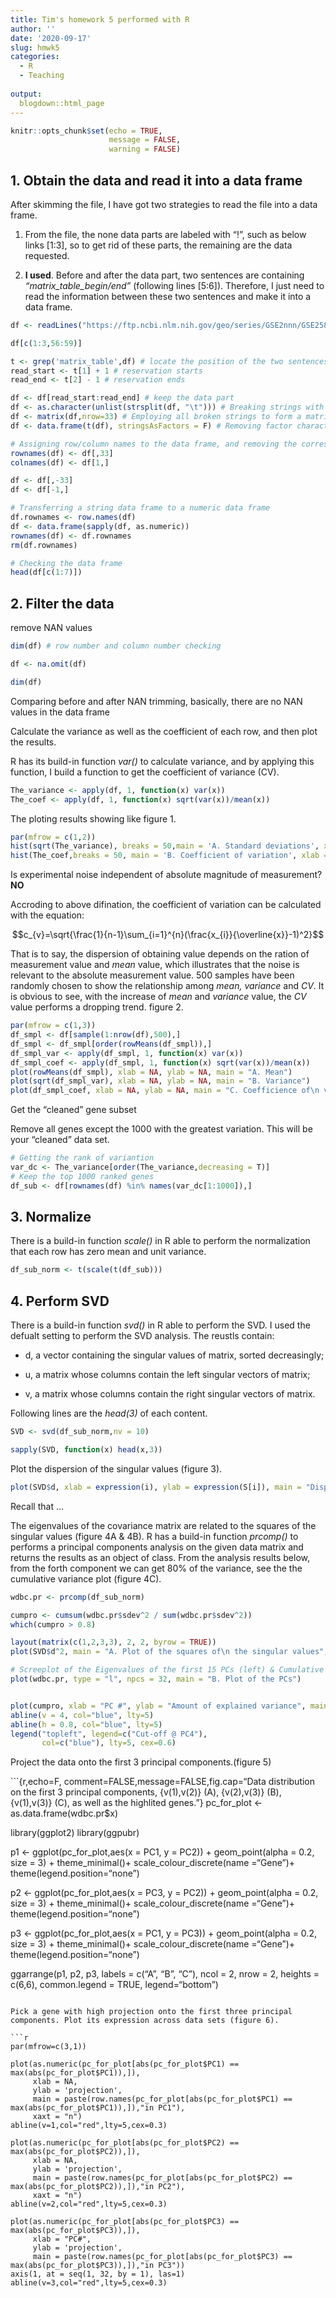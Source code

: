 ```yaml
---
title: Tim's homework 5 performed with R
author: ''
date: '2020-09-17'
slug: hmwk5
categories:
  - R
  - Teaching
  
output: 
  blogdown::html_page
---
```


```r
knitr::opts_chunk$set(echo = TRUE,
                      message = FALSE,
                      warning = FALSE)
```

## 1. Obtain the data and read it into a data frame

After skimming the file, I have got two strategies to read the file into a data frame.

1. From the file, the none data parts are labeled with "!", such as below links [1:3], so to get rid of these parts, the remaining are the data requested. 

1. **I used**. Before and after the data part, two sentences are containing *"matrix_table_begin/end"* (following lines [5:6]). Therefore, I just need to read the information between these two sentences and make it into a data frame.

```r
df <- readLines("https://ftp.ncbi.nlm.nih.gov/geo/series/GSE2nnn/GSE2583/suppl/GSE2583_correctly_ordered_Klevecz_GEO_time_series_data.txt")

df[c(1:3,56:59)]

t <- grep('matrix_table',df) # locate the position of the two sentences
read_start <- t[1] + 1 # reservation starts
read_end <- t[2] - 1 # reservation ends

df <- df[read_start:read_end] # keep the data part
df <- as.character(unlist(strsplit(df, "\t"))) # Breaking strings with "\t"   
df <- matrix(df,nrow=33) # Employing all broken strings to form a matrix
df <- data.frame(t(df), stringsAsFactors = F) # Removing factor characteristic of all the strings

# Assigning row/column names to the data frame, and removing the corresponding content
rownames(df) <- df[,33] 
colnames(df) <- df[1,]

df <- df[,-33]
df <- df[-1,]

# Transferring a string data frame to a numeric data frame
df.rownames <- row.names(df)
df <- data.frame(sapply(df, as.numeric))
rownames(df) <- df.rownames
rm(df.rownames)

# Checking the data frame 
head(df[c(1:7)])
```
## 2. Filter the data

remove NAN values
```r
dim(df) # row number and column number checking

df <- na.omit(df)

dim(df) 
```

Comparing before and after NAN trimming, basically, there are no NAN values in the data frame

Calculate the variance as well as the coefficient of each row, and then plot the results.

R has its build-in function *var()* to calculate variance, and by applying this function, I build a function to get the coefficient of variance (CV).

```r
The_variance <- apply(df, 1, function(x) var(x))
The_coef <- apply(df, 1, function(x) sqrt(var(x))/mean(x))
```

The ploting results showing like figure 1.

```r
par(mfrow = c(1,2))
hist(sqrt(The_variance), breaks = 50,main = 'A. Standard deviations', xlab = NA)
hist(The_coef,breaks = 50, main = 'B. Coefficient of variation', xlab = NA)
```

Is experimental noise independent of absolute magnitude of measurement? **NO**

Accroding to above difination, the coefficient of variation can be calculated with the equation: 

$$c_{v}=\sqrt{\frac{1}{n-1}\sum_{i=1}^{n}(\frac{x_{i}}{\overline{x}}-1)^2}$$

That is to say, the dispersion of obtaining value depends on the ration of measurement value and *mean* value, which illustrates that the noise is relevant to the absolute measurement value. 500 samples have been randomly chosen to show the relationship among *mean, variance* and *CV*. It is obvious to see, with the increase of *mean* and *variance* value, the *CV* value performs a dropping trend. figure 2.  

```r
par(mfrow = c(1,3))
df_smpl <- df[sample(1:nrow(df),500),]
df_smpl <- df_smpl[order(rowMeans(df_smpl)),]
df_smpl_var <- apply(df_smpl, 1, function(x) var(x))
df_smpl_coef <- apply(df_smpl, 1, function(x) sqrt(var(x))/mean(x))
plot(rowMeans(df_smpl), xlab = NA, ylab = NA, main = "A. Mean")
plot(sqrt(df_smpl_var), xlab = NA, ylab = NA, main = "B. Variance")
plot(df_smpl_coef, xlab = NA, ylab = NA, main = "C. Coefficience of\n variance")
```

Get the "cleaned" gene subset

Remove all genes except the 1000 with the greatest variation. This will be your "cleaned" data set.

```r
# Getting the rank of variantion 
var_dc <- The_variance[order(The_variance,decreasing = T)] 
# Keep the top 1000 ranked genes
df_sub <- df[rownames(df) %in% names(var_dc[1:1000]),] 
```

## 3. Normalize

There is a build-in function *scale()* in R able to perform the normalization that each row has zero mean and unit variance.

```r
df_sub_norm <- t(scale(t(df_sub)))
```

## 4. Perform SVD

There is a build-in function *svd()* in R able to perform the SVD. I used the defualt setting to perform the SVD analysis. The reustls contain:

+ d, a vector containing the singular values of matrix, sorted decreasingly;

+ u, a matrix whose columns contain the left singular vectors of matrix;

+ v, a matrix whose columns contain the right singular vectors of matrix.

Following lines are the *head(3)* of each content.

```r
SVD <- svd(df_sub_norm,nv = 10)

sapply(SVD, function(x) head(x,3))
```

Plot the dispersion of the singular values (figure 3).

```r
plot(SVD$d, xlab = expression(i), ylab = expression(S[i]), main = "Dispersion of the singular values")
```

Recall that ...

The eigenvalues of the covariance matrix are related to the squares of the singular values (figure 4A & 4B). R has a build-in function *prcomp()* to performs a principal components analysis on the given data matrix and returns the results as an object of class. From the analysis results below, from the forth component we can get 80\% of the variance, see the  the cumulative variance plot (figure 4C).

```r
wdbc.pr <- prcomp(df_sub_norm)

cumpro <- cumsum(wdbc.pr$sdev^2 / sum(wdbc.pr$sdev^2))
which(cumpro > 0.8)
```

```r
layout(matrix(c(1,2,3,3), 2, 2, byrow = TRUE))
plot(SVD$d^2, main = "A. Plot of the squares of\n the singular values", ylab = 'squares of the singular values', xlab = NA)

# Screeplot of the Eigenvalues of the first 15 PCs (left) & Cumulative variance plot (right)
plot(wdbc.pr, type = "l", npcs = 32, main = "B. Plot of the PCs")


plot(cumpro, xlab = "PC #", ylab = "Amount of explained variance", main = "C.                                Cumulative variance plot                                  ")
abline(v = 4, col="blue", lty=5)
abline(h = 0.8, col="blue", lty=5)
legend("topleft", legend=c("Cut-off @ PC4"),
       col=c("blue"), lty=5, cex=0.6)
```

Project the data onto the first 3 principal components.(figure 5)

```{r,echo=F, comment=FALSE,message=FALSE,fig.cap="Data distribution on the first 3 principal components, {v(1),v(2)} (A), {v(2),v(3)} (B), {v(1),v(3)} (C), as well as the highlited genes."}
pc_for_plot <- as.data.frame(wdbc.pr$x)

library(ggplot2)
library(ggpubr)

p1 <- ggplot(pc_for_plot,aes(x = PC1, y = PC2)) +
  geom_point(alpha = 0.2, size = 3) +
  theme_minimal()+ scale_colour_discrete(name  ="Gene")+ theme(legend.position="none")

p2 <- ggplot(pc_for_plot,aes(x = PC3, y = PC2)) +
  geom_point(alpha = 0.2, size = 3) + theme_minimal()+ scale_colour_discrete(name  ="Gene")+ theme(legend.position="none")

p3 <- ggplot(pc_for_plot,aes(x = PC1, y = PC3)) +
  geom_point(alpha = 0.2, size = 3) +
  theme_minimal()+ scale_colour_discrete(name  ="Gene")+ theme(legend.position="none")

ggarrange(p1, p2, p3,
          labels = c("A", "B", "C"),
          ncol = 2, nrow = 2,
          heights = c(6,6),
          common.legend = TRUE, 
          legend="bottom")
```

Pick a gene with high projection onto the first three principal components. Plot its expression across data sets (figure 6).

```r
par(mfrow=c(3,1))

plot(as.numeric(pc_for_plot[abs(pc_for_plot$PC1) == max(abs(pc_for_plot$PC1)),]),
     xlab = NA, 
     ylab = 'projection', 
     main = paste(row.names(pc_for_plot[abs(pc_for_plot$PC1) == max(abs(pc_for_plot$PC1)),]),"in PC1"),
     xaxt = "n")
abline(v=1,col="red",lty=5,cex=0.3)

plot(as.numeric(pc_for_plot[abs(pc_for_plot$PC2) == max(abs(pc_for_plot$PC2)),]),
     xlab = NA, 
     ylab = 'projection', 
     main = paste(row.names(pc_for_plot[abs(pc_for_plot$PC2) == max(abs(pc_for_plot$PC2)),]),"in PC2"),
     xaxt = "n")
abline(v=2,col="red",lty=5,cex=0.3)

plot(as.numeric(pc_for_plot[abs(pc_for_plot$PC3) == max(abs(pc_for_plot$PC3)),]),
     xlab = "PC#", 
     ylab = 'projection', 
     main = paste(row.names(pc_for_plot[abs(pc_for_plot$PC3) == max(abs(pc_for_plot$PC3)),]),"in PC3"))
axis(1, at = seq(1, 32, by = 1), las=1)
abline(v=3,col="red",lty=5,cex=0.3)
```
